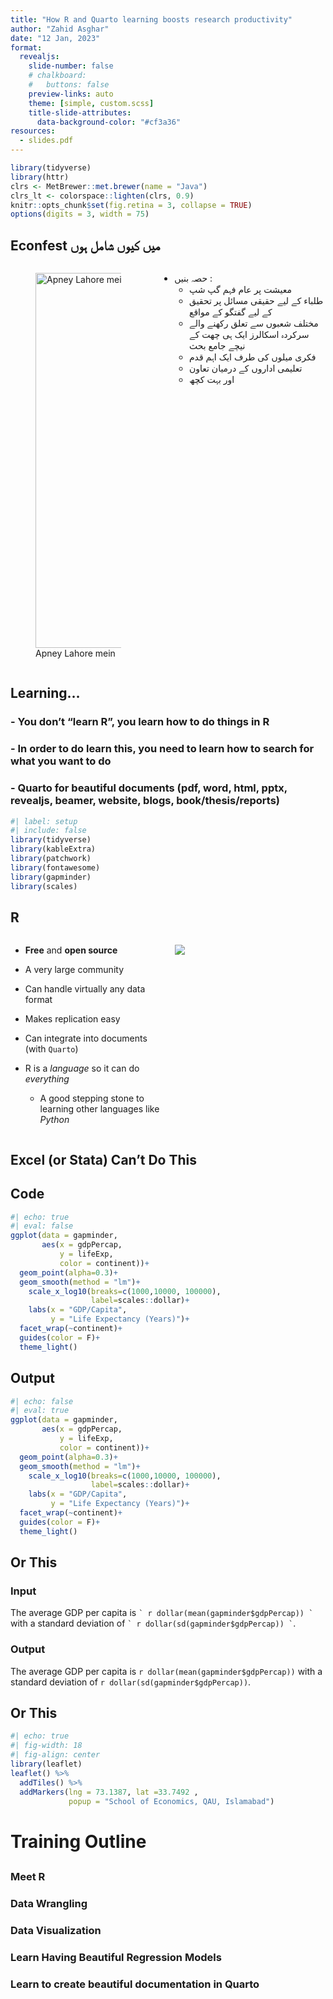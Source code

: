 ---
title: "How R and Quarto learning boosts research productivity"
author: "Zahid Asghar"
date: "12 Jan, 2023"
format:
  revealjs: 
    slide-number: false
    # chalkboard: 
    #   buttons: false
    preview-links: auto
    theme: [simple, custom.scss]
    title-slide-attributes:
      data-background-color: "#cf3a36"
resources:
  - slides.pdf
---
```{r include=FALSE}
library(tidyverse)
library(httr)
clrs <- MetBrewer::met.brewer(name = "Java")
clrs_lt <- colorspace::lighten(clrs, 0.9)
knitr::opts_chunk$set(fig.retina = 3, collapse = TRUE)
options(digits = 3, width = 75)
```


## Econfest میں کیوں شامل ہوں   {background-color="red"}
 

::: columns
::: {.column width="45%"}
![ Apney Lahore mein](docs/images/econfest.jpg){width="600"}
:::

::: {.column width="55%"}
::: nonincremental
-   حصہ بنیں :
    -    معیشت پر عام فہم  گپ شپ
    -   طلباء کے لیے حقیقی مسائل پر تحقیق کے لیے گفتگو کے مواقع
    -   مختلف شعبوں سے تعلق رکھنے والے سرکردہ اسکالرز ایک ہی چھت کے نیچے جامع بحث
    -   فکری میلوں کی طرف ایک اہم قدم 
    -   تعلیمی اداروں کے درمیان تعاون 
    -   اور بہت کچھ
:::
:::
:::

##   {background-color="black" background-image="docs/images/econfest.jpg" background-size="200px" background-repeat="repeat"}






## Learning… {background-color="`r clrs[1]`" .white}


### -   [You don’t “learn R”, you learn how to do things in R]{.yellow}

### -   In order to do learn this, you need to learn how to search for what you want to do

### -   [Quarto for beautiful documents (pdf, word, html, pptx, revealjs, beamer, website, blogs, book/thesis/reports)]{.yellow}


```{r}
#| label: setup
#| include: false
library(tidyverse)
library(kableExtra)
library(patchwork)
library(fontawesome)
library(gapminder)
library(scales)
```



## R {background-color="`r clrs[1]`" .white}


::: columns
::: {.column width="50%"}
-   **Free** and **open source**

-   A very large community

-   Can handle virtually any data format

-   Makes replication easy

-   Can integrate into documents (with `Quarto`)

-   R is a *language* so it can do *everything*

    -   A good stepping stone to learning other languages like *Python*
:::

::: {.column width="50%"}
![](images/r.png)
:::
:::

## Excel (or Stata) Can't Do This {background-color="`r clrs[1]`" .white}


::: panel-tabset
## Code

```{r}
#| echo: true
#| eval: false
ggplot(data = gapminder, 
       aes(x = gdpPercap,
           y = lifeExp,
           color = continent))+
  geom_point(alpha=0.3)+
  geom_smooth(method = "lm")+
	scale_x_log10(breaks=c(1000,10000, 100000),
	              label=scales::dollar)+
	labs(x = "GDP/Capita",
	     y = "Life Expectancy (Years)")+
  facet_wrap(~continent)+
  guides(color = F)+
  theme_light()
```

## Output 

```{r}
#| echo: false
#| eval: true
ggplot(data = gapminder, 
       aes(x = gdpPercap,
           y = lifeExp,
           color = continent))+
  geom_point(alpha=0.3)+
  geom_smooth(method = "lm")+
	scale_x_log10(breaks=c(1000,10000, 100000),
	              label=scales::dollar)+
	labs(x = "GDP/Capita",
	     y = "Life Expectancy (Years)")+
  facet_wrap(~continent)+
  guides(color = F)+
  theme_light()
```
:::

## Or This {background-color="`r clrs[1]`" .white}

::: panel-tabset
### Input

The average GDP per capita is `` ` r dollar(mean(gapminder$gdpPercap)) ` `` with a standard deviation of `` ` r dollar(sd(gapminder$gdpPercap)) ` ``.

### Output

The average GDP per capita is `r dollar(mean(gapminder$gdpPercap))` with a standard deviation of `r dollar(sd(gapminder$gdpPercap))`.
:::

## Or This {background-color="`r clrs[1]`" .white}

```{r}
#| echo: true
#| fig-width: 18
#| fig-align: center
library(leaflet)
leaflet() %>%
  addTiles() %>%
  addMarkers(lng = 73.1387, lat =33.7492 ,
             popup = "School of Economics, QAU, Islamabad")
```

# Training Outline {background-color="`r clrs[1]`" .white}

## {background-color="`r clrs[1]`" .white}

### Meet R 

### Data Wrangling 

### Data Visualization 

### Learn Having Beautiful Regression Models 

### Learn to create beautiful documentation in Quarto
